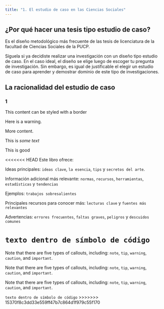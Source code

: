 ```yaml
---
title: "1. El estudio de caso en las Ciencias Sociales"
---
```


## ¿Por qué hacer una tesis tipo estudio de caso?

Es el diseño metodológico más frecuente de las tesis de licenciatura de la facultad de Ciencias Sociales de la PUCP.

Síguela si ya decidiste realizar una investigación con un diseño tipo estudio de caso. En el caso ideal, el diseño se elige luego de escoger tu pregunta de investigación. Sin embargo, es igual de justificable el elegir un estudio de caso para aprender y demostrar dominio de este tipo de investigaciones.

## La racionalidad del estudio de caso

### 1


::: {.border}
This content can be styled with a border
:::

::::: {#special .sidebar}

::: {.warning}
Here is a warning.
:::

More content.
:::::

[This is *some text*]{.class key="val"}

[This is good]{#id .class key1="val1" key2="val2"}

<<<<<<< HEAD
Este libro ofrece:

:::{.callout-tip}
Ideas principales: 
`ideas clave`, `la esencia`, `tips` y `secretos del arte`.
:::

:::{.callout-note}
Información adicional más relevante:
`normas`, `recursos`, `herramientas`, `estadísticas` y `tendencias`
:::

:::{.callout-warning}
Ejemplos: 
`trabajos sobresalientes`
:::

:::{.callout-important}
Principales recursos para conocer más:
`lecturas clave` y `fuentes más relevantes`
:::

:::{.callout-caution}
Advertencias: 
`errores frecuentes`, `faltas graves`, `peligros` y `descuidos comunes`
:::




`texto dentro de símbolo de código` 
=======
:::{.callout-note}
Note that there are five types of callouts, including: 
`note`, `tip`, `warning`, `caution`, and `important`.
:::

:::{.callout-tip}
Note that there are five types of callouts, including: 
`note`, `tip`, `warning`, `caution`, and `important`.
:::

:::{.callout-important}
Note that there are five types of callouts, including: 
`note`, `tip`, `warning`, `caution`, and `important`.
:::

`texto dentro de símbolo de código`
>>>>>>> 15370f8c3dd33e559ff47b7c864d1f979c55f170
